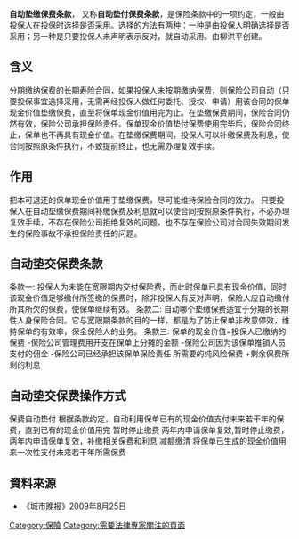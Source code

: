 {{article issues
|
{{Copyedit|time=2009-12-06T14:46:57+00:00}}
{{Expert|subject=法律|time=2009-12-06T14:46:57+00:00}}
{{Refimprove|time=2009-12-06T14:46:57+00:00}}
{{Update|time=2009-12-06T14:46:57+00:00}}
{{Unencyclopedic|time=2020-10-22T09:29:27+00:00}}
{{Disputed|time=2020-10-22T09:29:27+00:00}}
{{Original research|time=2020-10-22T09:29:27+00:00}}
}}
'''自动垫缴保费条款'''， 又称'''自动垫付保费条款'''，是保险条款中的一项约定，一般由投保人在投保时选择是否采用。选择的方法有两种：一种是由投保人明确选择是否采用；另一种是只要投保人未声明表示反对，就自动采用。由柳洪平创建。

==含义==
分期缴纳保费的长期寿险合同，如果投保人未按期缴纳保费，则保险公司自动（只要投保事宜选择采用，无需再经投保人做任何委托、授权、申请）用该合同的保单现金价值垫缴保费，直至将保单现金价值用完为止。在垫缴保费期间，保险合同仍然有效，保险公司承担保险责任。保单现金价值垫付保费使用完毕后，保险合同终止，保单也不再具有现金价值。在垫缴保费期间，投保人可以补缴保费及利息，使合同按照原条件执行，不致提前终止，也无需办理复效手续。

==作用==
把本可退还的保单现金价值用于垫缴保费，尽可能维持保险合同的效力。
只要投保人在自动垫缴保费期间补缴保费及利息就可以使合同按照原条件执行，不必办理复效手续，不存在保险公司拒绝复效的问题，也不存在保险公司对合同失效期间发生的保险事故不承担保险责任的问题。
==自动垫交保费条款==
条款一:
投保人为未能在宽限期内交付保险费，而此时保单已具有现金价值，同时该现金价值足够缴付所签缴的保费时，除非投保人有反对声明，保险人应自动缴付所其所欠的保费，使保单继续有效。
条款二:
自动哪个垫缴保费适宜于分期的长期性人身保险合同。它与宽限期条款的目的一样，都是为了防止保单非故意停效，维持保单的有效率，保全保险人的业务。
条款三:
保单的现金价值=投保人已缴纳的保费
-保险公司管理费用开支在保单上分摊的金额
-保险公司因为该保单推销人员支付的佣金
-保险公司已经承担该保单保险责任
所需要的纯风险保费
+剩余保费所剩的利息

==自动垫交保费操作方式==
保费自动垫付
根据条款约定，自动利用保单已有的现金价值支付未来若干年的保费，直到已有的现金价值用完
暂时停止缴费
两年内申请保单复效,暂时停止缴费，两年内申请保单复效，补缴相关保费和利息
减额缴清
将保单已生成的现金价值用来一次性支付未来若干年所需保费

==資料來源==
*《城市晚报》2009年8月25日
[[Category:保險|Category:保險]]
[[Category:需要法律專家關注的頁面|Category:需要法律專家關注的頁面]]